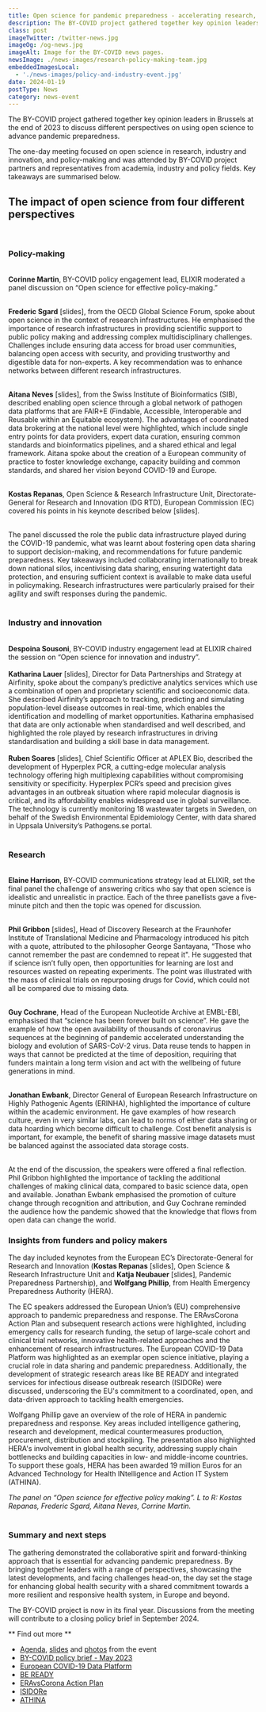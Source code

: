 ```yaml
---
title: Open science for pandemic preparedness - accelerating research, innovation and policy-making
description: The BY-COVID project gathered together key opinion leaders in Brussels at the end of 2023 to discuss different perspectives on using open science to advance pandemic preparedness.
class: post
imageTwitter: /twitter-news.jpg
imageOg: /og-news.jpg
imageAlt: Image for the BY-COVID news pages.
newsImage: ./news-images/research-policy-making-team.jpg
embeddedImagesLocal:
  - './news-images/policy-and-industry-event.jpg'
date: 2024-01-19
postType: News
category: news-event
---
```


The BY-COVID project gathered together key opinion leaders in Brussels at the end of 2023 to discuss different perspectives on using open science to advance pandemic preparedness.

The one-day meeting focused on open science in research, industry and innovation, and policy-making and was attended by BY-COVID project partners and representatives from academia, industry and policy fields. Key takeaways are summarised below.

## The impact of open science from four different perspectives 

<br />

### Policy-making

<br />
<strong>Corinne Martin</strong>, BY-COVID policy engagement lead, ELIXIR moderated a panel discussion on “Open science for effective policy-making.”<br /><br />

<strong>Frederic Sgard</strong> <Link to="https://drive.google.com/file/d/1rum46lR7g-PMb_Ur4KEL7xB0-u_1GgG2/view?usp=sharing">[slides]</Link>, from the OECD Global Science Forum, spoke about open science in the context of research infrastructures. He emphasised the importance of research infrastructures in providing scientific support to public policy making and addressing complex multidisciplinary challenges. Challenges include ensuring data access for broad user communities, balancing open access with security, and providing trustworthy and digestible data for non-experts.  A key recommendation was to enhance networks between different research infrastructures.<br /><br />

<strong>Aitana Neves</strong> <Link to="https://drive.google.com/file/d/1sd8drkAlmjvJymS583l_isez_SIOT_tZ/view?usp=share_link">[slides]</Link>, from the Swiss Institute of Bioinformatics (SIB), described enabling open science through a global network of pathogen data platforms that are FAIR+E (Findable, Accessible, Interoperable and Reusable within an Equitable ecosystem). The advantages of coordinated data brokering at the national level were highlighted, which include single entry points for data providers, expert data curation, ensuring common standards and bioinformatics pipelines, and a shared ethical and legal framework. Aitana spoke about the creation of a European community of practice to foster knowledge exchange, capacity building and common standards, and shared her vision beyond COVID-19 and Europe. <br /><br />

<strong>Kostas Repanas</strong>, Open Science & Research Infrastructure Unit, Directorate-General for Research and Innovation (DG RTD), European Commission (EC) covered his points in his keynote described below <Link to="https://drive.google.com/file/d/1WQJZS4P3oR0kbvfSkaM_6m50FarOEnE4/view?usp=sharing">[slides]</Link>.<br /><br />

The panel discussed the role the public data infrastructure played during the COVID-19 pandemic, what was learnt about fostering open data sharing to support decision-making, and recommendations for future pandemic preparedness.  Key takeaways included collaborating internationally to break down national silos, incentivising data sharing, ensuring watertight data protection, and ensuring sufficient context is available to make data useful in policymaking. Research infrastructures were particularly praised for their agility and swift responses during the pandemic.<br /><br />


### Industry and innovation

<br />
<strong>Despoina Sousoni</strong>, BY-COVID industry engagement lead at ELIXIR chaired the session on “Open science for innovation and industry”.
<br /><br />
<strong>Katharina Lauer</strong> <Link to="https://drive.google.com/file/d/1HDu7RCoffCXj_Sf0ms84uanLUJl3NCqD/view?usp=sharing">[slides]</Link>, Director for Data Partnerships and Strategy at Airfinity, spoke about the company’s predictive analytics services which use a combination of open and proprietary scientific and socioeconomic data. She described Airfinity’s approach to tracking, predicting and simulating population-level disease outcomes in real-time, which enables the identification and modelling of market opportunities.  Katharina emphasised that data are only actionable when standardised and well described, and highlighted the role played by research infrastructures in driving standardisation and building a skill base in data management.
<br /><br />
<strong>Ruben Soares</strong> <Link to="https://drive.google.com/file/d/1yLnJ-_twMZc3wDic97cK_TBtli7T1Eah/view?usp=sharing">[slides]</Link>, Chief Scientific Officer at APLEX Bio, described the development of Hyperplex PCR, a cutting-edge molecular analysis technology offering high multiplexing capabilities without compromising sensitivity or specificity. Hyperplex PCR’s speed and precision gives advantages in an outbreak situation where rapid molecular diagnosis is critical, and its affordability enables widespread use in global surveillance. The technology is currently monitoring 18 wastewater targets in Sweden, on behalf of the Swedish Environmental Epidemiology Center, with data shared in Uppsala University’s Pathogens.se portal.<br /><br />


### Research

<br />
<strong>Elaine Harrison</strong>, BY-COVID communications strategy lead at ELIXIR, set the final panel the challenge of answering critics who say that open science is idealistic and unrealistic in practice. Each of the three panellists gave a five-minute pitch and then the topic was opened for discussion.<br /><br />

<strong>Phil Gribbon</strong> <Link to="https://drive.google.com/file/d/1PFDJMXeKONqt0s3BktBX8Go6iYLSnR2m/view?usp=sharing">[slides]</Link>, Head of Discovery Research at the Fraunhofer Institute of Translational Medicine and Pharmacology introduced his pitch with a quote, attributed to the philosopher George Santayana, “Those who cannot remember the past are condemned to repeat it". He suggested that if science isn’t fully open, then opportunities for learning are lost and resources wasted on repeating experiments. The point was illustrated with the mass of clinical trials on repurposing drugs for Covid, which could not all be compared due to missing data.<br /><br />

<strong>Guy Cochrane</strong>, Head of the European Nucleotide Archive at EMBL-EBI, emphasised that “science has been forever built on science”. He gave the example of how the open availability of thousands of coronavirus sequences at the beginning of pandemic accelerated understanding the biology and evolution of SARS-CoV-2 virus. Data reuse tends to happen in ways that cannot be predicted at the time of deposition, requiring that funders maintain a long term vision and act with the wellbeing of future generations in mind. <br /><br />

<strong>Jonathan Ewbank</strong>, Director General of European Research Infrastructure on Highly Pathogenic Agents (ERINHA), highlighted the importance of culture within the academic environment. He gave examples of how research culture, even in very similar labs, can lead to norms of either data sharing or data hoarding which become difficult to challenge. Cost benefit analysis is important, for example, the benefit of sharing massive image datasets must be balanced against the associated data storage costs.<br /><br />

At the end of the discussion, the speakers were offered a final reflection. Phil Gribbon highlighted the importance of tackling the additional challenges of making clinical data, compared to basic science data, open and available. Jonathan Ewbank emphasised the promotion of culture change through recognition and attribution, and Guy Cochrane reminded the audience how the pandemic showed that the knowledge that flows from open data can change the world.

### Insights from funders and policy makers

The day included keynotes from the European EC’s Directorate-General for Research and Innovation (<strong>Kostas Repanas</strong> <Link to="https://drive.google.com/file/d/1WQJZS4P3oR0kbvfSkaM_6m50FarOEnE4/view?usp=sharing">[slides]</Link>, Open Science & Research Infrastructure Unit and <strong>Katja Neubauer</strong> <Link to="https://drive.google.com/file/d/1PhXb6leyrBk6pXsIuqzLX3sqb2xSBiPw/view?usp=sharing">[slides]</Link>, Pandemic Preparedness Partnership), and <strong>Wolfgang Phillip</strong>, from Health Emergency Preparedness Authority (HERA). 

The EC speakers addressed the European Union’s (EU) comprehensive approach to pandemic preparedness and response. The ERAvsCorona Action Plan and subsequent research actions were highlighted, including emergency calls for research funding, the setup of large-scale cohort and clinical trial networks, innovative health-related approaches and the enhancement of research infrastructures. The European COVID-19 Data Platform was highlighted as an exemplar open science initiative, playing a crucial role in data sharing and pandemic preparedness. Additionally, the development of strategic research areas like BE READY and integrated services for infectious disease outbreak research (ISIDORe) were discussed, underscoring the EU's commitment to a coordinated, open, and data-driven approach to tackling health emergencies.

Wolfgang Phillip gave an overview of the role of HERA in pandemic preparedness and response. Key areas included intelligence gathering, research and development, medical countermeasures production, procurement, distribution and stockpiling. The presentation also highlighted HERA's involvement in global health security, addressing supply chain bottlenecks and building capacities in low- and middle-income countries. To support these goals, HERA has been awarded 19 million Euros for an Advanced Technology for Health INtelligence and Action IT System (ATHINA).


<GatsbyImage alt='BY-COVID data indexing system' image={getImage(props.localImages[0])} />

<i>The panel on “Open science for effective policy making”. L to R: Kostas Repanas, Frederic Sgard, Aitana Neves, Corrine Martin.</i><br /><br />


### Summary and next steps

The gathering demonstrated the collaborative spirit and forward-thinking approach that is essential for advancing pandemic preparedness. By bringing together leaders with a range of perspectives, showcasing the latest developments, and facing challenges head-on, the day set the stage for enhancing global health security with a shared commitment towards a more resilient and responsive health system, in Europe and beyond.

The BY-COVID project is now in its final year. Discussions from the meeting will contribute to a closing policy brief in September 2024.


** Find out more **

* [Agenda](https://drive.google.com/file/d/1QxKsKTSg54DIRx-X-CAJoy2-yM0bRTvP/view), [slides](https://drive.google.com/drive/folders/1eG1sjE9-E03VXAuF24kRW3uK3nw5SDv9) and [photos](https://www.flickr.com/photos/elixir-europe/albums/72177720313373710) from the event
* [BY-COVID policy brief - May 2023](https://by-covid.org/news/bycovid-policy-brief/)
* [European COVID-19 Data Platform](https://www.covid19dataportal.org/the-european-covid-19-data-platform)
* [BE READY](http://beready4pandemics.eu/about)
* [ERAvsCorona Action Plan](https://research-and-innovation.ec.europa.eu/system/files/2020-04/ec_rtd_era-vs-corona.pdf)
* [ISIDORe](https://isidore-project.eu/)
* [ATHINA](https://hadea.ec.europa.eu/news/contract-signed-under-eu4health-create-advanced-technology-health-intelligence-and-action-it-system-2023-12-20_en)

